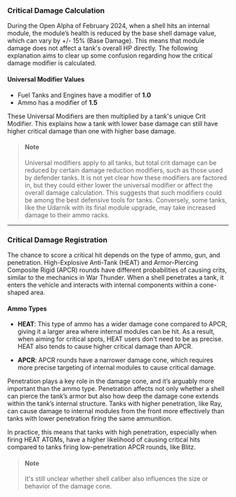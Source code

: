### Critical Damage Calculation

During the Open Alpha of February 2024, when a shell hits an internal module, the module’s health is reduced by the base shell damage value, which can vary by +/- 15% (Base Damage). This means that module damage does not affect a tank's overall HP directly. The following explanation aims to clear up some confusion regarding how the critical damage modifier is calculated.

#### Universal Modifier Values
- Fuel Tanks and Engines have a modifier of **1.0**
- Ammo has a modifier of **1.5**

These Universal Modifiers are then multiplied by a tank's unique Crit Modifier. This explains how a tank with lower base damage can still have higher critical damage than one with higher base damage.

> #### Note
> Universal modifiers apply to all tanks, but total crit damage can be reduced by certain damage reduction modifiers, such as those used by defender tanks. It is not yet clear how these modifiers are factored in, but they could either lower the universal modifier or affect the overall damage calculation. This suggests that such modifiers could be among the best defensive tools for tanks. Conversely, some tanks, like the Udarnik with its final module upgrade, may take increased damage to their ammo racks.

---

### Critical Damage Registration

The chance to score a critical hit depends on the type of ammo, gun, and penetration. High-Explosive Anti-Tank (HEAT) and Armor-Piercing Composite Rigid (APCR) rounds have different probabilities of causing crits, similar to the mechanics in War Thunder. When a shell penetrates a tank, it enters the vehicle and interacts with internal components within a cone-shaped area.

#### Ammo Types
- **HEAT**: This type of ammo has a wider damage cone compared to APCR, giving it a larger area where internal modules can be hit. As a result, when aiming for critical spots, HEAT users don't need to be as precise. HEAT also tends to cause higher critical damage than APCR.

- **APCR**: APCR rounds have a narrower damage cone, which requires more precise targeting of internal modules to cause critical damage.

Penetration plays a key role in the damage cone, and it’s arguably more important than the ammo type. Penetration affects not only whether a shell can pierce the tank’s armor but also how deep the damage cone extends within the tank’s internal structure. Tanks with higher penetration, like Ray, can cause damage to internal modules from the front more effectively than tanks with lower penetration firing the same ammunition.

In practice, this means that tanks with high penetration, especially when firing HEAT ATGMs, have a higher likelihood of causing critical hits compared to tanks firing low-penetration APCR rounds, like Blitz.

> #### Note
> It's still unclear whether shell caliber also influences the size or behavior of the damage cone.